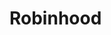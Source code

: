 # Robinhood


<ul className="grid grid-cols-1 md:grid-cols-2 lg:grid-cols-3 xl:grid-cols-4 gap-4 -ml-6">
<ReferenceCard
    title="History"
    description="Historical Portfolio Info"
    url="/terminal/reference/portfolio/brokers/robinhood/history"
    command="true"
/>
<ReferenceCard
    title="Holdings"
    description="Display info about your trading accounts on Robinhood"
    url="/terminal/reference/portfolio/brokers/robinhood/holdings"
    command="true"
/>
</ul>
